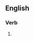 ==English==

===Verb===
{{head|en|present participle}}

# {{present participle of|dehisce|lang=en|nocat=1}}